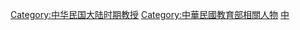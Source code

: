 {{Catnav|頁面分類|各種主題的頁面分類|按國家分類|各國教育|中華民國教育}}
{{Catnav|頁面分類|人物|職業|教育工作者|教授}}
{{Catnav|頁面分類|人物|各國人物|中華民國人}}
{{Catnav|頁面分類|人物|各國人物|中華民國人|中華民國教育家}}
{{Catnav|頁面分類|人物|各職業人物|学者|中国学者}}
{{Catmore|部聘教授}}

[[Category:中华民国大陆时期教授|Category:中华民国大陆时期教授]]
[[Category:中華民國教育部相關人物|Category:中華民國教育部相關人物]]
[[Category:學術榮譽|中]]